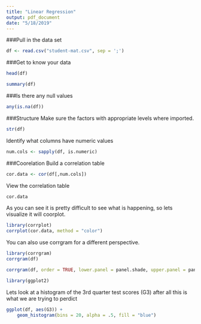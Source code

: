 ```yaml
---
title: "Linear Regression"
output: pdf_document
date: "5/18/2019"
---
```

###Pull in the data set
```r
df <- read.csv("student-mat.csv", sep = ';')
```
###Get to know your data
```r
head(df)
```
```r
summary(df)
```
###Is there any null values
```r
any(is.na(df))
```
###Structure 
Make sure the factors with appropriate levels where imported.
```r
str(df)
```

Identify what columns have numeric values

```r
num.cols <- sapply(df, is.numeric)
```
###Coorelation
Build a correlation table 
```r
cor.data <- cor(df[,num.cols])
```
View the correlation table
```r
cor.data
```
As you can see it is pretty difficult to see what is happening, so lets visualize it will coorplot.
```r
library(corrplot)
corrplot(cor.data, method = "color")
```

You can also use corrgram for a different perspective.

```r
library(corrgram)
corrgram(df)
```
```r
corrgram(df, order = TRUE, lower.panel = panel.shade, upper.panel = panel.pie, text.panel = panel.txt)
```
```r
library(ggplot2)
```
Lets look at a histogram of the 3rd quarter test scores (G3) after all this is what we are trying to perdict
```r
ggplot(df, aes(G3)) +
    geom_histogram(bins = 20, alpha = .5, fill = "blue")
```



